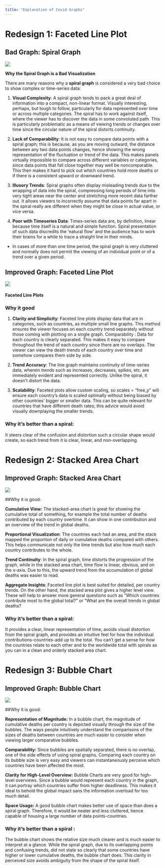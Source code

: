```yaml
---
title: "Explanation of Covid Graphs"
---
```


# Redesign 1: Faceted Line Plot

## Bad Graph: Spiral Graph

![](spiral_image.jpg)

**Why the Spiral Graph is a Bad Visualization**

There are many reasons why a **spiral graph** is considered a very bad choice to show complex or time-series data:

1.  **Visual Complexity**: A spiral graph tends to pack a great deal of information into a compact, non-linear format. Visually interesting, perhaps, but tough to follow, particularly for data represented over time or across multiple categories. The spiral has to work against itself, where the viewer has to discover the data in some convoluted path. This is particularly problematic as a means of viewing trends or changes over time since the circular nature of the spiral distorts continuity.

2.  **Lack of Comparability**: It is not easy to compare data points with a spiral graph; this is because, as you are moving outward, the distance between any two data points changes, hence showing the wrong representation of the fluctuation or trend of the data. This makes panels virtually impossible to compare across different variables or categories, since data points that fall close together may well be noncomparable. This then makes it hard to pick out which countries hold more deaths or if there is a consistent upward or downward trend.

3.  **Illusory Trends**: Spiral graphs often display misleading trends due to the wrapping of data into the spiral, compressing long periods of time into very tight areas near the center and stretching more recent data farther out. It allows viewers to incorrectly assume that data points far apart in the spiral really are different when they might be close in actual value, or vice versa.

4.  **Poor with Timeseries Data**: Times-series data are, by definition, linear because time itself is a natural and simple function. Spiral presentation of such data discredits the 'natural flow' and the audience has to work their brains for a while to trace a straight line in their minds.

-   In cases of more than one time period, the spiral graph is very cluttered and normally does not permit the viewing of an individual point or of a trend over a given period.

## Improved Graph: Faceted Line Plot

![](redesign1_pic.jpg)

#### Faceted Line Plots

### **Why it good** 

1.   **Clarity and Simplicity**: Faceted line plots display data that are in categories, such as countries, as multiple small line graphs. This method ensures the viewer focuses on each country trend separately without those coming with plotting on a single graph. Comparability : Data for each country is clearly separated. This makes it easy to compare throughout the trend of each country since there are no overlaps. The viewer can view the death trends of each country over time and somehow compares them side by side.

2.  **Trend Accuracy**: The line graph maintains continuity of time-series data, wherein trends such as increases, decreases, spikes, etc. are immediately evident and represented correctly. Unlike the spiral, it doesn't distort the data.

3.  **Scalability**: Faceted plots allow custom scaling, so scales = "free_y" will ensure each country's data is scaled optimally without being biased by other countries' bigger or smaller data. This can be quite relevant for countries that have different death rates; this advice would avoid visually downplaying the smaller trends.

### Why it's better than a spiral:

It steers clear of the confusion and distortion such a circular shape would create, so each trend from it is clear, linear, and non-overlapping.

# Redesign 2: Stacked Area Chart

## Improved Graph: Stacked Area Chart

![](redesign2_pic.jpg)

##Why it is good:

**Cumulative View:** The stacked-area chart is great for showing the cumulative total of something, for example the total number of deaths contributed by each country overtime. It can show in one contribution and an overview of the trend in global deaths.

**Proportional Visualization**: The countries each had an area, and the stack mapped the proportion of daily or cumulative deaths compared with others. This helps communicate not only the time trends but also how much each country contributes to the whole.

**Trend Continuity**: In the spiral graph, time distorts the progression of the graph, while in the stacked area chart, time flow is linear, obvious, and on the x-axis. Due to this, the upward trend from the accumulation of global deaths was easier to read.

**Aggregate Insights**: Faceted line plot is best suited for detailed, per country trends. On the other hand, the stacked area plot gives a higher level view. These will help to answer more general questions such as "Which countries contribute most to the global total?" or "What are the overall trends in global deaths?

### Why it's better than a spiral:

It provides a clear, linear representation of time, avoids visual distortion from the spiral graph, and provides an intuitive feel for how the individual contributions-countries-add up to the total. You can't get a sense for how the countries relate to each other and to the worldwide total with spirals as you can in a clean and orderly stacked area chart.

# Redesign 3: Bubble Chart

## Improved Graph: Bubble Chart

![](redesign3.jpg)

##Why it is good:

**Representation of Magnitude:** In a bubble chart, the magnitude of cumulative deaths per country is depicted visually through the size of the bubbles. The ways people intuitively understand the comparisons of the sizes of deaths between countries are much easier to consider when viewing larger comparative bubbles.

**Comparability:** Since bubbles are spatially separated, there is no overlap, one of the side effects of using spiral graphs. Comparing each country on its bubble size is very easy and viewers can instantaneously perceive which countries have been affected the most.

**Clarity for High-Level Overview:** Bubble Charts are very good for high-level overviews. Since a bubble would represent each country in the graph, it can portray which countries suffer from higher deadliness. This makes it ideal to behold the global impact sans the information overload for too much detail.

**Space Usage:** A good bubble chart makes better use of space than does a spiral graph. Therefore, it would be neater and less cluttered, hence capable of housing a large number of data points-countries.

### Why it's better than a spiral : 

The bubble chart shows the relative size much clearer and is much easier to interpret at a glance. While the spiral graph, due to its overlapping points and confusing trends, did not state so clearly that some countries have higher or lower cumulative deaths, the bubble chart does. This clarity in perceived size avoids ambiguity from the shape of the spiral itself.
